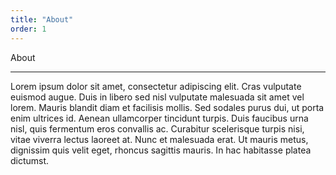 ```yaml
---
title: "About"
order: 1
---
```



<AnimateInViewSection animName="slide-in-from-left">
    <div className="text-5xl font-extrabold">
        <span className="bg-clip-text text-transparent bg-gradient-to-l from-green-400 to-blue-500">
        About
        </span>
    </div> 
    <hr className="left-align"/>
</AnimateInViewSection>
<AnimateInViewSection animName="slide-in-from-right">
    <div className="mt-5 text-xl text-turquoise">
        <span>
            Lorem ipsum dolor sit amet, consectetur adipiscing elit. Cras vulputate euismod augue. Duis in libero sed nisl vulputate malesuada sit amet vel lorem. Mauris blandit diam et facilisis mollis. Sed sodales purus dui, ut porta enim ultrices id. Aenean ullamcorper tincidunt turpis. Duis faucibus urna nisl, quis fermentum eros convallis ac. Curabitur scelerisque turpis nisi, vitae viverra lectus laoreet at. Nunc et malesuada erat. Ut mauris metus, dignissim quis velit eget, rhoncus sagittis mauris. In hac habitasse platea dictumst.
        </span>
    </div>
</AnimateInViewSection>